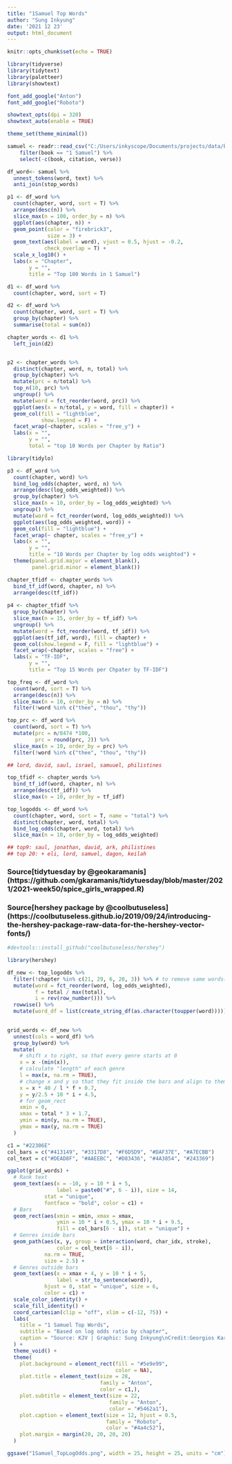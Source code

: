 ```yaml
---
title: "1Samuel Top Words"
author: "Sung Inkyung"
date: '2021 12 23'
output: html_document
---
```


```r
knitr::opts_chunk$set(echo = TRUE)
```

```r
library(tidyverse)
library(tidytext)
library(paletteer)
library(showtext)

font_add_google("Anton")
font_add_google("Roboto")

showtext_opts(dpi = 320)
showtext_auto(enable = TRUE)

theme_set(theme_minimal())
```


```r
samuel <- readr::read_csv("C:/Users/inkyscope/Documents/projects/data/bible_kjv_new.csv") %>% 
    filter(book == "1 Samuel") %>% 
    select(-c(book, citation, verse))

df_word<- samuel %>% 
  unnest_tokens(word, text) %>%
  anti_join(stop_words)

p1 <- df_word %>% 
  count(chapter, word, sort = T) %>% 
  arrange(desc(n)) %>% 
  slice_max(n = 100, order_by = n) %>%  
  ggplot(aes(chapter, n)) +
  geom_point(color = "firebrick3",
             size = 3) +
  geom_text(aes(label = word), vjust = 0.5, hjust = -0.2,
            check_overlap = T) +
  scale_x_log10() +
  labs(x = "Chapter",
       y = "",
       title = "Top 100 Words in 1 Samuel")
```


```r
d1 <- df_word %>% 
  count(chapter, word, sort = T)

d2 <- df_word %>% 
  count(chapter, word, sort = T) %>% 
  group_by(chapter) %>% 
  summarise(total = sum(n))

chapter_words <- d1 %>% 
  left_join(d2)


p2 <- chapter_words %>% 
  distinct(chapter, word, n, total) %>% 
  group_by(chapter) %>% 
  mutate(prc = n/total) %>% 
  top_n(10, prc) %>% 
  ungroup() %>% 
  mutate(word = fct_reorder(word, prc)) %>% 
  ggplot(aes(x = n/total, y = word, fill = chapter)) +
  geom_col(fill = "lightblue",
           show.legend = F) +
  facet_wrap(~chapter, scales = "free_y") +
  labs(x = "",
       y = "",
       total = "top 10 Words per Chapter by Ratio")

```



```r
library(tidylo)

p3 <- df_word %>% 
  count(chapter, word) %>% 
  bind_log_odds(chapter, word, n) %>% 
  arrange(desc(log_odds_weighted)) %>% 
  group_by(chapter) %>% 
  slice_max(n = 10, order_by = log_odds_weighted) %>% 
  ungroup() %>% 
  mutate(word = fct_reorder(word, log_odds_weighted)) %>% 
  ggplot(aes(log_odds_weighted, word)) +
  geom_col(fill = "lightblue") +
  facet_wrap(~ chapter, scales = "free_y") +
  labs(x = "",
       y = "",
       title = "10 Words per Chapter by log odds weighted") +
  theme(panel.grid.major = element_blank(),
        panel.grid.minor = element_blank())
```


```r
chapter_tfidf <- chapter_words %>% 
  bind_tf_idf(word, chapter, n) %>% 
  arrange(desc(tf_idf)) 
  
p4 <- chapter_tfidf %>%  
  group_by(chapter) %>% 
  slice_max(n = 15, order_by = tf_idf) %>% 
  ungroup() %>% 
  mutate(word = fct_reorder(word, tf_idf)) %>% 
  ggplot(aes(tf_idf, word), fill = chapter) +
  geom_col(show.legend = F, fill = "lightblue") +
  facet_wrap(~chapter, scales = "free") +
  labs(x = "TF-IDF",
       y = "",
       title = "Top 15 Words per Chpater by TF-IDF")

```


```r
top_freq <- df_word %>% 
  count(word, sort = T) %>% 
  arrange(desc(n)) %>% 
  slice_max(n = 10, order_by = n) %>%
  filter(!word %in% c("thee", "thou", "thy"))

top_prc <- df_word %>% 
  count(word, sort = T) %>% 
  mutate(prc = n/8474 *100,
         prc = round(prc, 2)) %>% 
  slice_max(n = 10, order_by = prc) %>% 
  filter(!word %in% c("thee", "thou", "thy"))

## lord, david, saul, israel, samuuel, philistines

top_tfidf <- chapter_words %>% 
  bind_tf_idf(word, chapter, n) %>% 
  arrange(desc(tf_idf)) %>% 
  slice_max(n = 10, order_by = tf_idf)

top_logodds <- df_word %>% 
  count(chapter, word, sort = T, name = "total") %>% 
  distinct(chapter, word, total) %>% 
  bind_log_odds(chapter, word, total) %>%  
  slice_max(n = 10, order_by = log_odds_weighted)

## top9: saul, jonathan, david, ark, philistines
## top 20: + eli, lord, samuel, dagon, keilah
```
### Source[tidytuesday by @geokaramanis] (https://github.com/gkaramanis/tidytuesday/blob/master/2021/2021-week50/spice_girls_wrapped.R)
### Source[hershey package by @coolbutuseless] (https://coolbutuseless.github.io/2019/09/24/introducing-the-hershey-package-raw-data-for-the-hershey-vector-fonts/)
```r
#devtools::install_github("coolbutuseless/hershey")

library(hershey)
```


```r
df_new <- top_logodds %>% 
  filter(!chapter %in% c(21, 29, 6, 20, 3)) %>% # to remove same words(david , ark)
  mutate(word = fct_reorder(word, log_odds_weighted),
         f = total / max(total),
         i = rev(row_number())) %>% 
  rowwise() %>% 
  mutate(word_df = list(create_string_df(as.character(toupper(word)))))

  
grid_words <- df_new %>% 
  unnest(cols = word_df) %>% 
  group_by(word) %>% 
  mutate(
    # shift x to right, so that every genre starts at 0
    x = x -(min(x)),
    # calculate "length" of each genre
    l = max(x, na.rm = TRUE),
    # change x and y so that they fit inside the bars and align to them
    x = x * 40 / l * f + 0.7,
    y = y/2.5 + 10 * i + 4.5,
    # for geom_rect
    xmin = 0,
    xmax = total * 3 + 1.7,
    ymin = min(y, na.rm = TRUE),
    ymax = max(y, na.rm = TRUE)
  )

c1 = "#22306E"
col_bars = c("#413149", "#3317D8", "#F6D5D9", "#DAF37E", "#A7ECBB")
col_text = c("#DEAD8F", "#AAEEBC", "#D83436", "#4A3854", "#243369")
```

```r
ggplot(grid_words) +
  # Rank text
  geom_text(aes(x = -10, y = 10 * i + 5, 
                label = paste0("#", 6 - i)), size = 14, 
            stat = "unique", 
            fontface = "bold", color = c1) +
  # Bars
  geom_rect(aes(xmin = xmin, xmax = xmax,
                ymin = 10 * i + 0.5, ymax = 10 * i + 9.5,
                fill = col_bars[6 - i]), stat = "unique") +
  # Genres inside bars
  geom_path(aes(x, y, group = interaction(word, char_idx, stroke), 
                color = col_text[6 - i]), 
            na.rm = TRUE, 
            size = 2.5) +
  # Genres outside bars
  geom_text(aes(x = xmax + 4, y = 10 * i + 5, 
                label = str_to_sentence(word)), 
            hjust = 0, stat = "unique", size = 6, 
            color = c1) +
  scale_color_identity() +
  scale_fill_identity() +
  coord_cartesian(clip = "off", xlim = c(-12, 75)) +
  labs(
    title = "1 Samuel Top Words",
    subtitle = "Based on log odds ratio by chapter",
    caption = "Source: KJV | Graphic: Sung Inkyung\nCredit:Georgios Karamanis"
  ) +
  theme_void() +
  theme(
    plot.background = element_rect(fill = "#5e9e99", 
                                   color = NA),
    plot.title = element_text(size = 28,
                              family = "Anton",
                              color = c1,),
    plot.subtitle = element_text(size = 22,
                                 family = "Anton",
                                 color = "#5462a1"),
    plot.caption = element_text(size = 12, hjust = 0.5,
                                family = "Roboto",
                                color = "#4a4c52"),
    plot.margin = margin(20, 20, 20, 20)
  )

ggsave("1Samuel_TopLogOdds.png", width = 25, height = 25, units = "cm")
```